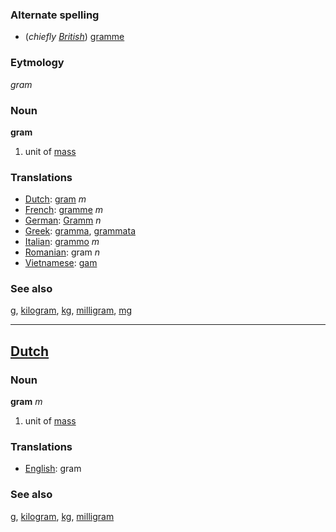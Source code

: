 === Alternate spelling ===
*(''chiefly [[w:British English|British]]'') [[gramme]]

===Eytmology===

''gram''

=== Noun ===

'''gram'''

# unit of [[mass]]

=== Translations ===
*[[Dutch]]: [[gram#Dutch|gram]] ''m''
*[[French]]: [[gramme]] ''m''
*[[German]]: [[Gramm]] ''n''
*[[Greek]]: [[gramma]], [[grammata]]
*[[Italian]]: [[grammo]] ''m''
*[[Romanian]]: gram ''n''
*[[Vietnamese]]: [[gam]]

=== See also ===
[[g]], [[kilogram]], [[kg]], [[milligram]], [[mg]]

----

==[[Dutch]]==
=== Noun ===

'''gram''' ''m''

# unit of [[mass]]

=== Translations ===
*[[English]]: gram

=== See also ===
[[g]], [[kilogram]], [[kg]], [[milligram]]
